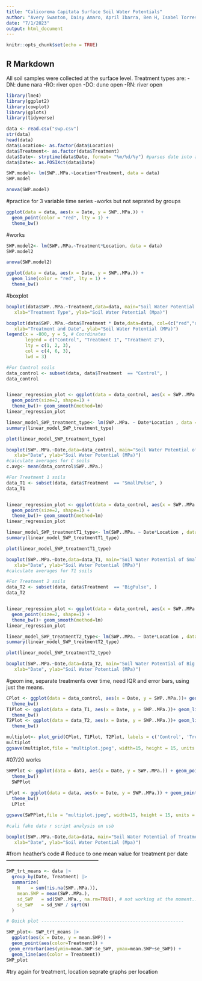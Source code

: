```yaml
---
title: "Calicorema Capitata Surface Soil Water Potentials"
author: "Avery Swanton, Daisy Amaro, April Ibarra, Ben H, Isabel Torres"
date: "7/1/2023"
output: html_document
---
```


```r
knitr::opts_chunk$set(echo = TRUE)
```

## R Markdown

All soil samples were collected at the surface level. 
Treatment types are: -DN: dune nara -RO: river open
                    -DO: dune open -RN: river open


```r
library(lme4)
library(ggplot2)
library(cowplot)
library(gplots)
library(tidyverse)
```

```r
data <- read.csv("swp.csv")
str(data)
head(data)
data$Location<- as.factor(data$Location)
data$Treatment<- as.factor(data$Treatment)
data$Date<- strptime(data$Date, format= "%m/%d/%y") #parses date into a date that R understands
data$Date<- as.POSIXct(data$Date)

```


```r
SWP.model<- lm(SWP..MPa.~Location*Treatment, data = data)
SWP.model

anova(SWP.model)

```

#practice for 3 variable time series -works but not seprated by groups
```r
ggplot(data = data, aes(x = Date, y = SWP..MPa.)) +
  geom_point(color = "red", lty = 1) +
  theme_bw()


```


#works
```r
SWP.model2<- lm(SWP..MPa.~Treatment*Location, data = data)
SWP.model2

anova(SWP.model2)

```


```r
ggplot(data = data, aes(x = Date, y = SWP..MPa.)) +
  geom_line(color = "red", lty = 1) +
  theme_bw()


```


#boxplot 
```r
boxplot(data$SWP..MPa.~Treatment,data=data, main="Soil Water Potential of surface soils",
   xlab="Treatment Type", ylab="Soil Water Potential (Mpa)")

boxplot(data$SWP..MPa.~data$Treatment * Date,data=data, col=(c("red","orange","blue")), main="Soil Water Potential of surface soils",
   xlab="Treatment and Date", ylab="Soil Water Potential (MPa)")
legend(x = -800, y = 5, # Coordinates
       legend = c("Control", "Treatment 1", "Treatment 2"),
       lty = c(1, 2, 3),
       col = c(4, 6, 3),
       lwd = 3)
```

```r
#For Control soils
data_control <- subset(data, data$Treatment  == "Control", )
data_control


linear_regression_plot <- ggplot(data = data_control, aes(x = SWP..MPa., y = Treatment)) +
  geom_point(size=2, shape=1) +
  theme_bw()+ geom_smooth(method=lm)
linear_regression_plot

linear_model_SWP_treatment_type<- lm(SWP..MPa. ~ Date*Location , data = data_control)
summary(linear_model_SWP_treatment_type)

plot(linear_model_SWP_treatment_type)

boxplot(SWP..MPa.~Date,data=data_control, main="Soil Water Potential of Control Surface Soils",
   xlab="Date", ylab="Soil Water Potential (MPa)")
#calculate averages for C soils 
c.avg<- mean(data_control$SWP..MPa.)

```

```r
#For Treatment 1 soils
data_T1 <- subset(data, data$Treatment  == "SmallPulse", )
data_T1


linear_regression_plot <- ggplot(data = data_control, aes(x = SWP..MPa., y = Treatment)) +
  geom_point(size=2, shape=1) +
  theme_bw()+ geom_smooth(method=lm)
linear_regression_plot

linear_model_SWP_treatmentT1_type<- lm(SWP..MPa. ~ Date*Location , data = data_T1)
summary(linear_model_SWP_treatmentT1_type)

plot(linear_model_SWP_treatmentT1_type)

boxplot(SWP..MPa.~Date,data=data_T1, main="Soil Water Potential of Small Pulse Surface Soils",
   xlab="Date", ylab="Soil Water Potential (MPa)")
#calculate averages for T1 soils 

```

```r
#For Treatment 2 soils
data_T2 <- subset(data, data$Treatment  == "BigPulse", )
data_T2


linear_regression_plot <- ggplot(data = data_control, aes(x = SWP..MPa., y = Treatment)) +
  geom_point(size=2, shape=1) +
  theme_bw()+ geom_smooth(method=lm)
linear_regression_plot

linear_model_SWP_treatmentT2_type<- lm(SWP..MPa. ~ Date*Location , data = data_T2)
summary(linear_model_SWP_treatmentT2_type)

plot(linear_model_SWP_treatmentT2_type)

boxplot(SWP..MPa.~Date,data=data_T2, main="Soil Water Potential of Big Pulse Surface Soils",
   xlab="Date", ylab="Soil Water Potential (MPa)")
```

#geom ine, separate treatments over time, need IQR and error bars, using just the means. 
```r
CPlot <- ggplot(data = data_control, aes(x = Date, y = SWP..MPa.))+ geom_line(color = "red", lty = 1) +
  theme_bw()
T1Plot <- ggplot(data = data_T1, aes(x = Date, y = SWP..MPa.))+ geom_line(color = "orange", lty = 1) +
  theme_bw()
T2Plot <- ggplot(data = data_T2, aes(x = Date, y = SWP..MPa.))+ geom_line(color = "blue", lty = 1) +
  theme_bw()

multiplot<- plot_grid(CPlot, T1Plot, T2Plot, labels = c('Control', 'Treatment 1', 'Treatment 2'))
multiplot 
ggsave(multiplot,file = "multiplot.jpeg", width=15, height = 15, units = "in")
```

#07/20 works
```r
SWPPlot <- ggplot(data = data, aes(x = Date, y = SWP..MPa.)) + geom_point(aes(color = Treatment, shape= Treatment))
  theme_bw()
  SWPPlot
  
LPlot <- ggplot(data = data, aes(x = Date, y = SWP..MPa.)) + geom_point(aes(color = Location, shape= Treatment))
  theme_bw()
  LPlot

ggsave(SWPPlot,file = "multiplot.jpeg", width=15, height = 15, units = "in")

#cali fake data r script analysis on usb 
```
```r
boxplot(SWP..MPa.~Date,data=data, main="Soil Water Potential of Treatment 2 Surface Soils",
   xlab="Date", ylab="Soil Water Potential (Mpa)")


```
#from heather's code 
# Reduce to one mean value for treatment per date -----------------------------------------------------
```r
SWP_trt_means <- data |> 
  group_by(Date, Treatment) |> 
  summarize(
    N    = sum(!is.na(SWP..MPa.)),
    mean.SWP = mean(SWP..MPa.),
    sd_SWP   = sd(SWP..MPa., na.rm=TRUE), # not working at the moment...
    se_SWP   = sd_SWP / sqrt(N) 
  )

# Quick plot -----------------------------------------------------

SWP_plot<- SWP_trt_means |>
  ggplot(aes(x = Date, y = mean.SWP)) +
  geom_point(aes(color=Treatment)) +
 geom_errorbar(aes(ymin=mean.SWP-se_SWP, ymax=mean.SWP+se_SWP)) +
  geom_line(aes(color = Treatment))
SWP_plot
```

#try again for treatment, location seprate graphs per location


